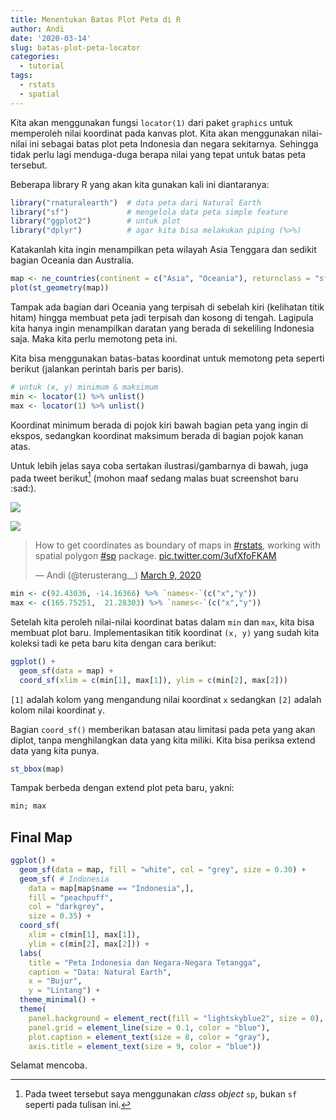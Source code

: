 ```yaml
---
title: Menentukan Batas Plot Peta di R
author: Andi
date: '2020-03-14'
slug: batas-plot-peta-locator
categories:
  - tutorial
tags:
  - rstats
  - spatial
---
```


Kita akan menggunakan fungsi `locator(1)` dari paket `graphics` untuk memperoleh nilai koordinat pada kanvas plot. Kita akan menggunakan nilai-nilai ini sebagai batas plot peta Indonesia dan negara sekitarnya. Sehingga tidak perlu lagi menduga-duga berapa nilai yang tepat untuk batas peta tersebut.

Beberapa library R yang akan kita gunakan kali ini diantaranya:

```r
library("rnaturalearth")  # data peta dari Natural Earth
library("sf")             # mengelola data peta simple feature
library("ggplot2")        # untuk plot
library("dplyr")          # agar kita bisa melakukan piping (%>%)
```

Katakanlah kita ingin menampilkan peta wilayah Asia Tenggara dan sedikit bagian Oceania dan Australia.

```r
map <- ne_countries(continent = c("Asia", "Oceania"), returnclass = "sf")
plot(st_geometry(map))
```

Tampak ada bagian dari Oceania yang terpisah di sebelah kiri (kelihatan titik hitam) hingga membuat peta jadi terpisah dan kosong di tengah. Lagipula kita hanya ingin menampilkan daratan yang berada di sekeliling Indonesia saja. Maka kita perlu memotong peta ini.

Kita bisa menggunakan batas-batas koordinat untuk memotong peta seperti berikut (jalankan perintah baris per baris).

```r
# untuk (x, y) minimum & maksimum
min <- locator(1) %>% unlist()
max <- locator(1) %>% unlist()
```

Koordinat minimum berada di pojok kiri bawah bagian peta yang ingin di ekspos, sedangkan koordinat maksimum berada di bagian pojok kanan atas.

Untuk lebih jelas saya coba sertakan ilustrasi/gambarnya di bawah, juga pada tweet berikut^[Pada tweet tersebut saya menggunakan *class object* `sp`, bukan `sf` seperti pada tulisan ini.] (mohon maaf sedang malas buat screenshot baru :sad:).

<img src="https://pbs.twimg.com/media/ESrecYSUcAMafVd?format=png">

<img src="https://pbs.twimg.com/media/ESrecYTUwAMPlCE?format=png">

<blockquote class="twitter-tweet">
  <p lang="en" dir="ltr">How to get coordinates as boundary of maps in <a href="https://twitter.com/hashtag/rstats?src=hash&amp;ref_src=twsrc%5Etfw">#rstats</a>, working with spatial polygon <a href="https://twitter.com/hashtag/sp?src=hash&amp;ref_src=twsrc%5Etfw">#sp</a> package. <a href="https://t.co/3ufXfoFKAM">pic.twitter.com/3ufXfoFKAM</a></p>&mdash; Andi (@terusterang__)
  <a href="https://twitter.com/terusterang__/status/1237045860472467457?ref_src=twsrc%5Etfw">March 9, 2020</a>
  </blockquote>
  <script async src="https://platform.twitter.com/widgets.js" charset="utf-8"></script>

```r
min <- c(92.43036, -14.16366) %>% `names<-`(c("x","y"))
max <- c(165.75251,  21.28303) %>% `names<-`(c("x","y"))
```

Setelah kita peroleh nilai-nilai koordinat batas dalam `min` dan `max`, kita bisa membuat plot baru. Implementasikan titik koordinat `(x, y)` yang sudah kita koleksi tadi ke peta baru kita dengan cara berikut:

```r
ggplot() +
  geom_sf(data = map) +
  coord_sf(xlim = c(min[1], max[1]), ylim = c(min[2], max[2]))
```

`[1]` adalah kolom yang mengandung nilai koordinat `x` sedangkan `[2]` adalah kolom nilai koordinat `y`.

Bagian `coord_sf()` memberikan batasan atau limitasi pada peta yang akan diplot, tanpa menghilangkan data yang kita miliki. Kita bisa periksa extend data yang kita punya.

```r
st_bbox(map)
```

Tampak berbeda dengan extend plot peta baru, yakni:

```r
min; max
```

## Final Map

```r
ggplot() +
  geom_sf(data = map, fill = "white", col = "grey", size = 0.30) +
  geom_sf( # Indonesia
    data = map[map$name == "Indonesia",], 
    fill = "peachpuff", 
    col = "darkgrey",
    size = 0.35) +
  coord_sf(
    xlim = c(min[1], max[1]), 
    ylim = c(min[2], max[2])) +
  labs(
    title = "Peta Indonesia dan Negara-Negara Tetangga",
    caption = "Data: Natural Earth",
    x = "Bujur",
    y = "Lintang") +
  theme_minimal() +
  theme(
    panel.background = element_rect(fill = "lightskyblue2", size = 0),
    panel.grid = element_line(size = 0.1, color = "blue"),
    plot.caption = element_text(size = 8, color = "gray"),
    axis.title = element_text(size = 9, color = "blue"))
```

Selamat mencoba.
